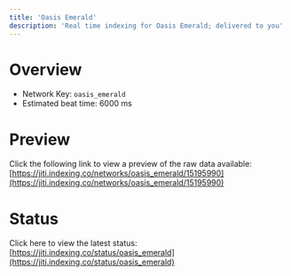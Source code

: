 ```yaml
---
title: 'Oasis Emerald'
description: 'Real time indexing for Oasis Emerald; delivered to you'
---
```


# Overview
- Network Key: `oasis_emerald`
- Estimated beat time: 6000 ms

# Preview
Click the following link to view a preview of the raw data available: [https://jiti.indexing.co/networks/oasis_emerald/15195990](https://jiti.indexing.co/networks/oasis_emerald/15195990)

# Status
Click here to view the latest status: [https://jiti.indexing.co/status/oasis_emerald](https://jiti.indexing.co/status/oasis_emerald)
